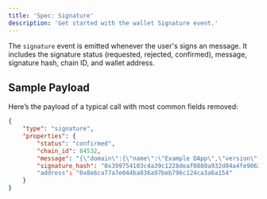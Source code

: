 ```yaml
---
title: 'Spec: Signature'
description: 'Get started with the wallet Signature event.'
---
```


The `signature` event is emitted whenever the user's signs an message.
It includes the signature status (requested, rejected, confirmed), message, signature hash, chain ID, and wallet address.

## Sample Payload

Here’s the payload of a typical call with most common fields removed:

```json
{
    "type": "signature", 
    "properties": {
        "status": "confirmed",
        "chain_id": 84532,
        "message": "{\"domain\":{\"name\":\"Example DApp\",\"version\":\"1\",\"chainId\":84532,\"verifyingContract\":\"0xcccccccccccccccccccccccccccccccccccccccc\"},\"message\":{\"from\":{\"name\":\"Alice\",\"wallet\":\"0xCD2a3d9F938E13CD947Ec05AbC7FE734Df8DD826\"},\"to\":{\"name\":\"Bob\",\"wallet\":\"0xbBbBBBBbbBBBbbbBbbBbbbbBBbBbbbbBbBbbBBbB\"},\"content\":\"zcvzxcvzxvc\"},\"primaryType\":\"Mail\",\"types\":{\"EIP712Domain\":[{\"name\":\"name\",\"type\":\"string\"},{\"name\":\"version\",\"type\":\"string\"},{\"name\":\"chainId\",\"type\":\"uint256\"},{\"name\":\"verifyingContract\",\"type\":\"address\"}],\"Person\":[{\"name\":\"name\",\"type\":\"string\"},{\"name\":\"wallet\",\"type\":\"address\"}],\"Mail\":[{\"name\":\"from\",\"type\":\"Person\"},{\"name\":\"to\",\"type\":\"Person\"},{\"name\":\"content\",\"type\":\"string\"}]}}",
        "signature_hash": "0x399754103c4a39c1228deaf0880a932d04a4fe906343de37f65a21aa2969400617cf5f7b134c81adbe0cf4f1ba93ad30597095c3c46434202911d321f98d8acb1c"
        "address": "0x8e6ca77a7e044ba836a97beb796c124ca3a6a154"
    }
}
```


